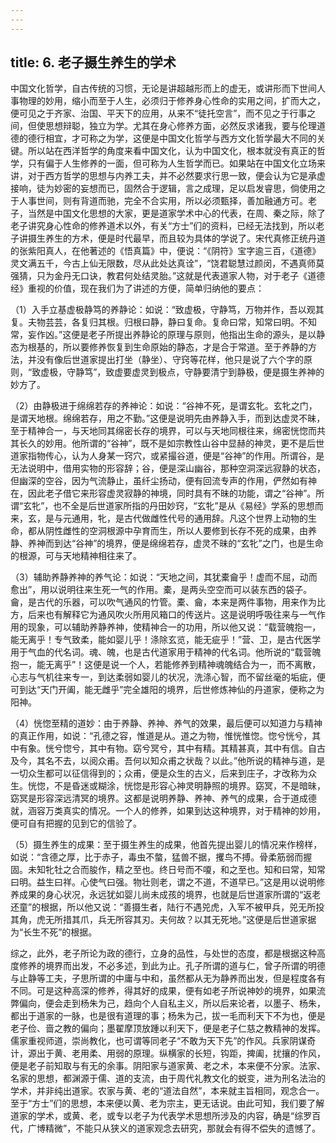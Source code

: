 ```yaml
---
---
---
```

title: 6. 老子摄生养生的学术
---




中国文化哲学，自古传统的习惯，无论是讲超越形而上的虚无，或讲形而下世间人事物理的妙用，缩小而至于人生，必须归于修养身心性命的实用之间，扩而大之，便可见之于齐家、治国、平天下的应用，从来不“徒托空言”，而不见之于行事之间，但使思想辩聪，独立为学。尤其在身心修养方面，必然反求诸我，要与伦理道德的德行相宜，才可称之为学，这便是中国文化哲学与西方文化哲学最大不同的关键。所以站在西洋哲学的角度来看中国文化，认为中国文化，根本就没有真正的哲学，只有偏于人生修养的一面，但可称为人生哲学而已。如果站在中国文化立场来讲，对于西方哲学的思想与内养工夫，并不必然要求行思一致，便会认为它是承虚接响，徒为妙密的妄想而已，固然合于逻辑，言之成理，足以启发睿思，倘使用之于人事世间，则有背道而驰，完全不合实用，所以必须甄择，善加融通方可。老子，当然是中国文化思想的大家，更是道家学术中心的代表，在周、秦之际，除了老子讲究身心性命的修养道术以外，有关“方士”们的资料，已经无法找到，所以老子讲摄生养生的方术，便是时代最早，而且较为具体的学说了。宋代真修正统丹道的张紫阳真人，在他著述的《悟真篇》中，便说：“《阴符》宝字逾三百，《道德》灵文满五千，今古上仙无限数，尽从此处达真诠”，“饶君聪慧过颜闵，不遇真师莫强猜，只为金丹无口诀，教君何处结灵胎。”这就是代表道家人物，对于老子《道德经》重视的价值，现在我们为了讲述的方便，简单归纳他的要点：

（1）入手立基虚极静笃的养静论：如说：“致虚极，守静笃，万物并作，吾以观其复。夫物芸芸，各复归其根。归根曰静，静曰复命。复命曰常，知常曰明。不知常，妄作凶。”这便是老子所提出养静论的原理与原则，他指出生命的源头，是以静态为根基的，所以要修养恢复到生命原始的静态，才是合于常道。至于养静的方法，并没有像后世道家提出打坐（静坐）、守窍等花样，他只是说了六个字的原则，“致虚极，守静笃”，致虚要虚灵到极点，守静要清宁到静极，便是摄生养神的妙方了。

（2）由静极进于绵绵若存的养神论：如说：“谷神不死，是谓玄牝。玄牝之门，是谓天地根。绵绵若存，用之不勤。”这便是说明先由养静入手，而到达虚灵不昧，至于精神合一，与天地同其绵密长存的境界，可以与天地同根往来，绵密恍惚而共其长久的妙用。他所谓的“谷神”，既不是如宗教性山谷中显赫的神灵，更不是后世道家指物传心，认为人身某一窍穴，或紧撮谷道，便是“谷神”的作用。所谓谷，是无法说明中，借用实物的形容辞；谷，便是深山幽谷，那种空洞深远寂静的状态，但幽深的空谷，因为气流静止，虽纤尘扬动，便有回流专声的作用，俨然如有神在，因此老子借它来形容虚灵寂静的神境，同时具有不昧的功能，谓之“谷神”。所谓“玄牝”，也不全是后世道家所指的丹田妙窍，“玄牝”是从《易经》学系的思想而来，玄，是与元通用，牝，是古代做雌性代号的通用辞。凡这个世界上动物的生命，都从阴性雌性的空洞根源中孕育而生，所以人要修到长存不死的成果，由养静、养神而到达“谷神”的境界，便是绵绵若存，虚灵不昧的“玄牝”之门，也是生命的根源，可与天地精神相往来了。

（3）辅助养静养神的养气论：如说：“天地之间，其犹橐龠乎！虚而不屈，动而愈出”，用以说明往来生死一气的作用。橐，是两头空空而可以装东西的袋子。龠，是古代的乐器，可以吹气通风的竹管。橐、龠，本来是两件事物，用来作为比方，后来也有解释它为通风吹火所用风箱口的传送片。这是说明呼吸往来与一气作用的现象，可以辅助养静养神，使精神合一的功用，所以他又说：“载营魄抱一，能无离乎！专气致柔，能如婴儿乎！涤除玄览，能无疵乎！”营、卫，是古代医学用于气血的代名词。魂、魄，也是古代道家用于精神的代名词。他所说的“载营魄抱一，能无离乎”！这便是说一个人，若能修养到精神魂魄结合为一，而不离散，心志与气机往来专一，到达柔弱如婴儿的状况，洗涤心智，而不留丝毫的垢疵，便可到达“天门开阖，能无雌乎”完全雄阳的境界，后世修炼神仙的丹道家，便称之为阳神。

（4）恍惚至精的道妙：由于养静、养神、养气的效果，最后便可以知道力与精神的真正作用，如说：“孔德之容，惟道是从。道之为物，惟恍惟惚。惚兮恍兮，其中有象。恍兮惚兮，其中有物。窈兮冥兮，其中有精。其精甚真，其中有信。自古及今，其名不去，以阅众甫。吾何以知众甫之状哉？以此。”他所说的精神与道，是一切众生都可以征信得到的；众甫，便是众生的古义，后来到庄子，才改称为众生。恍惚，不是昏迷或糊涂，恍惚是形容心神灵明静照的境界。窈冥，不是暗昧，窈冥是形容深远清冥的境界。这都是说明养静、养神、养气的成果，合于道成德就，涵容万类真实的情况。一个人的修养，如果到达这种境界，对于精神的妙用，便可自有把握的见到它的信验了。

（5）摄生养生的成果：至于摄生养生的成果，他首先提出婴儿的情况来作榜样，如说：“含德之厚，比于赤子，毒虫不螫，猛兽不据，攫鸟不搏。骨柔筋弱而握固。未知牝牡之合而朘作，精之至也。终日号而不嗄，和之至也。知和曰常，知常曰明。益生曰祥。心使气曰强。物壮则老，谓之不道，不道早已。”这是用以说明修养成果的身心状况，永远犹如婴儿尚未成孩的境界，也就是后世道家所谓的“返老还童”的根据，所以他又说：“善摄生者，陆行不遇兕虎，入军不被甲兵，兕无所投其角，虎无所措其爪，兵无所容其刃。夫何故？以其无死地。”这便是后世道家据为“长生不死”的根据。

综之，此外，老子所论为政的德行，立身的品性，与处世的态度，都是根据这种高度修养的境界而出发，不必多述，到此为止。孔子所谓的道与仁，曾子所谓的明德与止静等工夫，子思所谓的中庸与中和，虽然都从无为静养而出发，但是程度各有不同。可是这种高深的修养，得其好的成果，便有如老子所说神妙的境界，如果流弊偏向，便会走到杨朱为己，趋向个人自私主义，所以后来论者，以墨子、杨朱，都出于道家的一脉，也是很有道理的事；杨朱为己，拔一毛而利天下不为也，便是老子俭、啬之教的偏向；墨翟摩顶放踵以利天下，便是老子仁慈之教精神的发挥。儒家重视师道，崇尚教化，也可谓等同老子“不敢为天下先”的作风。兵家阴谋奇计，源出于黄、老用柔、用弱的原理。纵横家的长短，钩距，捭阖，扰攘的作风，便是老子前知取与有无的余事。阴阳家与道家黄、老之术，本来便不分家。法家、名家的思想，都渊源于儒、道的支流，由于周代礼教文化的蜕变，进为刑名法治的学术，并非纯出道家。农家与黄、老的“道法自然”，本来就主旨相同，观念合一。至于“方士”们的思想，本来便以黄、老为宗主，更无话说。由此可知，我们要了解道家的学术，或黄、老，或专以老子为代表学术思想所涉及的内容，确是“综罗百代，广博精微”，不能只从狭义的道家观念去研究，那就会有得不偿失的遗憾了。